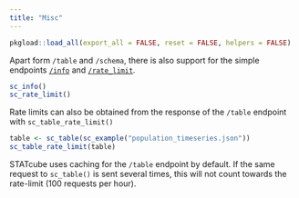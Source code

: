 ```yaml
---
title: "Misc"
---
```


```r
pkgload::load_all(export_all = FALSE, reset = FALSE, helpers = FALSE) 
```

Apart form `/table` and `/schema`, there is also support for the simple
endpoints [`/info`] and [`/rate_limit`].

```r
sc_info()
sc_rate_limit()
```

Rate limits can also be obtained from the response of the `/table` endpoint
with `sc_table_rate_limit()`

```r
table <- sc_table(sc_example("population_timeseries.json"))
sc_table_rate_limit(table)
```

STATcube uses caching for the `/table` endpoint by default. If the same
request to `sc_table()` is sent several times, this will not count
towards the rate-limit (100 requests per hour).

[`/info`]: https://docs.wingarc.com.au/superstar/latest/open-data-api/open-data-api-reference/info-endpoint
[`/rate_limit`]: https://docs.wingarc.com.au/superstar/latest/open-data-api/open-data-api-reference/rate-limit
